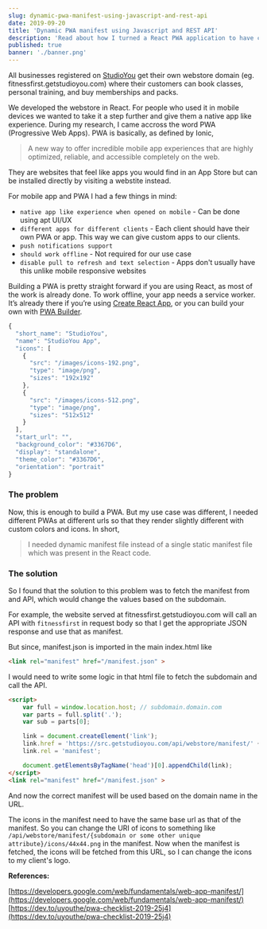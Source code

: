 ```yaml
---
slug: dynamic-pwa-manifest-using-javascript-and-rest-api
date: 2019-09-20
title: 'Dynamic PWA manifest using Javascript and REST API'
description: 'Read about how I turned a React PWA application to have customer specific customizations using dynamic manifests'
published: true
banner: './banner.png'
---
```


All businesses  registered on [StudioYou](https://getstudioyou.com) get their own webstore domain (eg. fitnessfirst.getstudioyou.com) where their customers can book classes, personal training, and buy memberships and packs. 

We developed the webstore in React. For people who used it in mobile devices we wanted to take it a step further and give them a native app like experience. During my research, I came accross the word PWA (Progressive Web Apps). PWA is basically, as defined by Ionic,

> A new way to offer incredible mobile app experiences that are highly optimized, reliable, and accessible completely on the web.

They are websites that feel like apps you would find in an App Store but can be installed directly by visiting a webstite instead.

For mobile app and PWA I had a few things in mind:

* `native app like experience when opened on mobile` - Can be done using apt UI/UX
* `different apps for different clients` - Each client should have their own PWA or app. This way we can give custom apps to our clients.
* `push notifications support`
* `should work offline` - Not required for our use case
* `disable pull to refresh and text selection`  - Apps don't usually have this unlike mobile responsive websites


Building a PWA is pretty straight forward if you are using React, as most of the work is already done. To work offline, your app needs a service worker. It’s already there if you’re using [Create React App](https://facebook.github.io/create-react-app/docs/making-a-progressive-web-app), or you can build your own with [PWA Builder](https://www.pwabuilder.com/).


```jsx
{
  "short_name": "StudioYou",
  "name": "StudioYou App",
  "icons": [
    {
      "src": "/images/icons-192.png",
      "type": "image/png",
      "sizes": "192x192"
    },
    {
      "src": "/images/icons-512.png",
      "type": "image/png",
      "sizes": "512x512"
    }
  ],
  "start_url": "",
  "background_color": "#3367D6",
  "display": "standalone",
  "theme_color": "#3367D6",
  "orientation": "portrait"
}
```

### The problem

Now, this is enough to build a PWA. But my use case was different, I needed different PWAs at different urls so that they render slightly different with custom colors and icons. In short, 
> I needed dynamic manifest file instead of a single static manifest file which was present in the React code.

### The solution

So I found that the solution to this problem was to fetch the manifest from and API, which would change the values based on the subdomain.

For example, the website served at fitnessfirst.getstudioyou.com will call an API with `fitnessfirst` in request body so that I get the appropriate JSON response and use that as manifest.

But since, manifest.json is imported in the main index.html like

```html
<link rel="manifest" href="/manifest.json" >
```

I would need to write some logic in that html file to fetch the subdomain and call the API.

```html
<script>
    var full = window.location.host; // subdomain.domain.com
    var parts = full.split('.');
    var sub = parts[0];

    link = document.createElement('link');
    link.href = 'https://src.getstudioyou.com/api/webstore/manifest/' + sub;
    link.rel = 'manifest';

    document.getElementsByTagName('head')[0].appendChild(link);
</script>
<link rel="manifest" href="/manifest.json" >
```

And now the correct manifest will be used based on the domain name in the URL.

The icons in the manifest need to have the same base url as that of the manifest. So you can change the URI of icons to something like 
`/api/webstore/manifest/{subdomain or some other unique attribute}/icons/44x44.png` in the manifest. Now when the manifest is fetched, the icons will be fetched from this URL, so I can change the icons to my client's logo.

<!-- ### Final outcome -->

<!-- ![PWA 1](https://raw.githubusercontent.com/rajathans/rajathans.github.io/master/static/img/_posts/pwa1.png  "Screenshot broadcast")

![PWA 2](https://raw.githubusercontent.com/rajathans/rajathans.github.io/master/static/img/_posts/pwa2.png  "Screenshot broadcast") -->

**References:**

[https://developers.google.com/web/fundamentals/web-app-manifest/](https://developers.google.com/web/fundamentals/web-app-manifest/)
[https://dev.to/uyouthe/pwa-checklist-2019-25j4](https://dev.to/uyouthe/pwa-checklist-2019-25j4)

